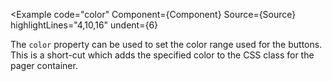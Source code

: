 
<Example
  code="color"
  Component={Component}
  Source={Source}
  highlightLines="4,10,16"
  undent={6}
>
  The `color` property can be used to set the color range used for the
  buttons.  This is a short-cut which adds the specified color to the CSS
  class for the pager container.
</Example>
